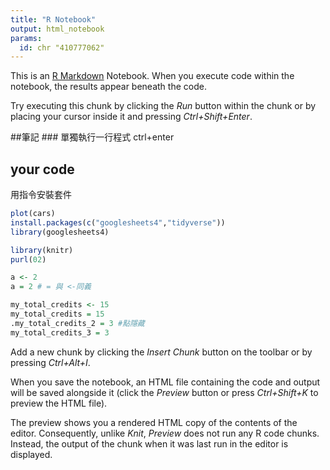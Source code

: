 ---
title: "R Notebook"
output: html_notebook
params:
  id: chr "410777062"
---

This is an [R Markdown](http://rmarkdown.rstudio.com) Notebook. When you execute code within the notebook, the results appear beneath the code. 

Try executing this chunk by clicking the *Run* button within the chunk or by placing your cursor inside it and pressing *Ctrl+Shift+Enter*. 

##筆記
### 單獨執行一行程式
ctrl+enter


## your code
用指令安裝套件

```{r}
plot(cars)
install.packages(c("googlesheets4","tidyverse"))
library(googlesheets4)
```

```{r}
library(knitr)
purl(02)
```

```{r}
a <- 2
a = 2 # = 與 <-同義
```


```{r}
my_total_credits <- 15
my_total_credits = 15
.my_total_credits_2 = 3 #點隱藏
my_total_credits_3 = 3
```



Add a new chunk by clicking the *Insert Chunk* button on the toolbar or by pressing *Ctrl+Alt+I*.

When you save the notebook, an HTML file containing the code and output will be saved alongside it (click the *Preview* button or press *Ctrl+Shift+K* to preview the HTML file).

The preview shows you a rendered HTML copy of the contents of the editor. Consequently, unlike *Knit*, *Preview* does not run any R code chunks. Instead, the output of the chunk when it was last run in the editor is displayed.

